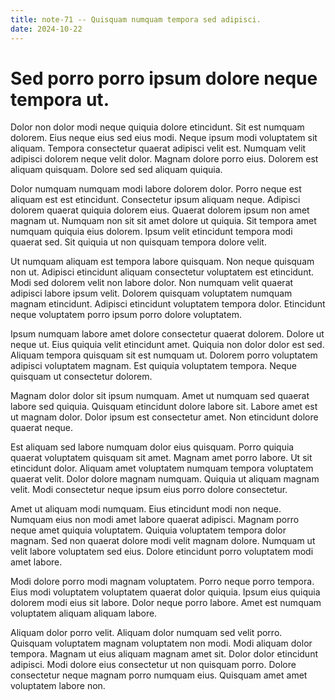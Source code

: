 ```yaml
---
title: note-71 -- Quisquam numquam tempora sed adipisci.
date: 2024-10-22
---
```


# Sed porro porro ipsum dolore neque tempora ut.

Dolor non dolor modi neque quiquia dolore etincidunt. Sit est numquam dolorem. Eius neque eius sed eius modi. Neque
ipsum modi voluptatem sit aliquam. Tempora consectetur quaerat adipisci velit est. Numquam velit adipisci dolorem neque
velit dolor. Magnam dolore porro eius. Dolorem est aliquam quisquam. Dolore sed sed aliquam quiquia.

Dolor numquam numquam modi labore dolorem dolor. Porro neque est aliquam est est etincidunt. Consectetur ipsum aliquam
neque. Adipisci dolorem quaerat quiquia dolorem eius. Quaerat dolorem ipsum non amet magnam ut. Numquam non sit sit amet
dolore ut quiquia. Sit tempora amet numquam quiquia eius dolorem. Ipsum velit etincidunt tempora modi quaerat sed. Sit
quiquia ut non quisquam tempora dolore velit.

Ut numquam aliquam est tempora labore quisquam. Non neque quisquam non ut. Adipisci etincidunt aliquam consectetur
voluptatem est etincidunt. Modi sed dolorem velit non labore dolor. Non numquam velit quaerat adipisci labore ipsum
velit. Dolorem quisquam voluptatem numquam magnam etincidunt. Adipisci etincidunt voluptatem tempora dolor. Etincidunt
neque voluptatem porro ipsum porro dolore voluptatem.

Ipsum numquam labore amet dolore consectetur quaerat dolorem. Dolore ut neque ut. Eius quiquia velit etincidunt amet.
Quiquia non dolor dolor est sed. Aliquam tempora quisquam sit est numquam ut. Dolorem porro voluptatem adipisci
voluptatem magnam. Est quiquia voluptatem tempora. Neque quisquam ut consectetur dolorem.

Magnam dolor dolor sit ipsum numquam. Amet ut numquam sed quaerat labore sed quiquia. Quisquam etincidunt dolore labore
sit. Labore amet est ut magnam dolor. Dolor ipsum est consectetur amet. Non etincidunt dolore quaerat neque.

Est aliquam sed labore numquam dolor eius quisquam. Porro quiquia quaerat voluptatem quisquam sit amet. Magnam amet
porro labore. Ut sit etincidunt dolor. Aliquam amet voluptatem numquam tempora voluptatem quaerat velit. Dolor dolore
magnam numquam. Quiquia ut aliquam magnam velit. Modi consectetur neque ipsum eius porro dolore consectetur.

Amet ut aliquam modi numquam. Eius etincidunt modi non neque. Numquam eius non modi amet labore quaerat adipisci. Magnam
porro neque amet quiquia voluptatem. Quiquia voluptatem tempora dolor magnam. Sed non quaerat dolore modi velit magnam
dolore. Numquam ut velit labore voluptatem sed eius. Dolore etincidunt porro voluptatem modi amet labore.

Modi dolore porro modi magnam voluptatem. Porro neque porro tempora. Eius modi voluptatem voluptatem quaerat dolor
quiquia. Ipsum eius quiquia dolorem modi eius sit labore. Dolor neque porro labore. Amet est numquam voluptatem aliquam
aliquam labore.

Aliquam dolor porro velit. Aliquam dolor numquam sed velit porro. Quisquam voluptatem magnam voluptatem non modi. Modi
aliquam dolor tempora. Magnam ut eius aliquam magnam amet sit. Dolor dolor etincidunt adipisci. Modi dolore eius
consectetur ut non quisquam porro. Dolore consectetur neque magnam porro numquam eius. Quisquam amet amet voluptatem
labore non.
